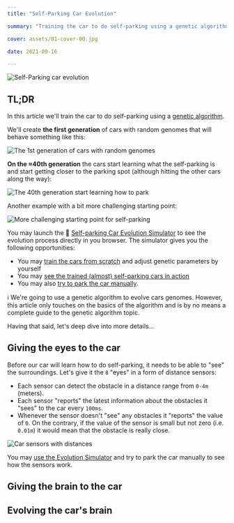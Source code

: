 ```yaml
---
title: "Self-Parking Car Evolution"

summary: "Training the car to do self-parking using a genetic algorithm (and 500 lines of code)"

cover: assets/01-cover-00.jpg

date: 2021-09-16

---
```


![Self-Parking car evolution](assets/01-cover-01.jpg)

## TL;DR

In this article we'll train the car to do self-parking using a [genetic algorithm](https://en.wikipedia.org/wiki/Genetic_algorithm).

We'll create **the first generation** of cars with random genomes that will behave something like this:

![The 1st generation of cars with random genomes](assets/02-cars-before-01.gif)

**On the ≈40th generation** the cars start learning what the self-parking is and start getting closer to the parking spot (although hitting the other cars along the way):

![The 40th generation start learning how to park](assets/03-car-after-01.gif)

Another example with a bit more challenging starting point:

![More challenging starting point for self-parking](assets/03-car-after-03.gif)

You may launch the 🚕 [Self-parking Car Evolution Simulator](https://trekhleb.dev/self-parking-car-evolution) to see the evolution process directly in you browser. The simulator gives you the following opportunities:

- You may [train the cars from scratch](https://trekhleb.dev/self-parking-car-evolution?parking=evolution#/) and adjust genetic parameters by yourself
- You may [see the trained (almost) self-parking cars in action](https://trekhleb.dev/self-parking-car-evolution?parking=automatic#/)
- You may also [try to park the car manually](https://trekhleb.dev/self-parking-car-evolution?parking=manual#/).

ℹ️ We're going to use a genetic algorithm to evolve cars genomes. However, this article only touches on the basics of the algorithm and is by no means a complete guide to the genetic algorithm topic.

Having that said, let's deep dive into more details...

## Giving the eyes to the car

Before our car will learn how to do self-parking, it needs to be able to "see" the surroundings. Let's give it the `8` "eyes" in a form of distance sensors:

- Each sensor can detect the obstacle in a distance range from `0-4m` (meters).
- Each sensor "reports" the latest information about the obstacles it "sees" to the car every `100ms`.
- Whenever the sensor doesn't "see" any obstacles it "reports" the value of `0`. On the contrary, if the value of the sensor is small but not zero (i.e. `0.01m`) it would mean that the obstacle is really close.

![Car sensors with distances](assets/04-sensors-01.jpg)

You may [use the Evolution Simulator](https://trekhleb.dev/self-parking-car-evolution?parking=manual#/) and try to park the car manually to see how the sensors work.

## Giving the brain to the car

## Evolving the car's brain
